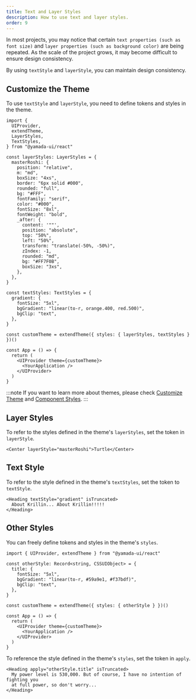 ```yaml
---
title: Text and Layer Styles
description: How to use text and layer styles.
order: 9
---
```


In most projects, you may notice that certain `text properties (such as font size)` and `layer properties (such as background color)` are being repeated. As the scale of the project grows, it may become difficult to ensure design consistency.

By using `textStyle` and `layerStyle`, you can maintain design consistency.

## Customize the Theme

To use `textStyle` and `layerStyle`, you need to define tokens and styles in the theme.

```tsx live=false
import {
  UIProvider,
  extendTheme,
  LayerStyles,
  TextStyles,
} from "@yamada-ui/react"

const layerStyles: LayerStyles = {
  masterRoshi: {
    position: "relative",
    m: "md",
    boxSize: "4xs",
    border: "6px solid #000",
    rounded: "full",
    bg: "#FFF",
    fontFamily: "serif",
    color: "#000",
    fontSize: "8xl",
    fontWeight: "bold",
    _after: {
      content: '""',
      position: "absolute",
      top: "50%",
      left: "50%",
      transform: "translate(-50%, -50%)",
      zIndex: -1,
      rounded: "md",
      bg: "#FF7F0B",
      boxSize: "3xs",
    },
  },
}

const textStyles: TextStyles = {
  gradient: {
    fontSize: "5xl",
    bgGradient: "linear(to-r, orange.400, red.500)",
    bgClip: "text",
  },
}

const customTheme = extendTheme({ styles: { layerStyles, textStyles } })()

const App = () => {
  return (
    <UIProvider theme={customTheme}>
      <YourApplication />
    </UIProvider>
  )
}
```

:::note
If you want to learn more about themes, please check [Customize Theme](/styled-system/theming/customize-theme) and [Component Styles](/styled-system/theming/component-styles).
:::

## Layer Styles

To refer to the styles defined in the theme's `layerStyles`, set the token in `layerStyle`.

```tsx
<Center layerStyle="masterRoshi">Turtle</Center>
```

## Text Style

To refer to the style defined in the theme's `textStyles`, set the token to `textStyle`.

```tsx
<Heading textStyle="gradient" isTruncated>
  About Krillin... About Krillin!!!!!
</Heading>
```

## Other Styles

You can freely define tokens and styles in the theme's `styles`.

```tsx live=false
import { UIProvider, extendTheme } from "@yamada-ui/react"

const otherStyle: Record<string, CSSUIObject> = {
  title: {
    fontSize: "5xl",
    bgGradient: "linear(to-r, #59a9e1, #f37bdf)",
    bgClip: "text",
  },
}

const customTheme = extendTheme({ styles: { otherStyle } })()

const App = () => {
  return (
    <UIProvider theme={customTheme}>
      <YourApplication />
    </UIProvider>
  )
}
```

To reference the style defined in the theme's `styles`, set the token in `apply`.

```tsx
<Heading apply="otherStyle.title" isTruncated>
  My power level is 530,000. But of course, I have no intention of fighting you
  at full power, so don't worry...
</Heading>
```
